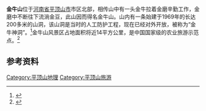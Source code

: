 '''金牛山'''位于[[河南省|河南省]][[平顶山市|平顶山市]]市区北部，相传山中有一头金牛拉着金磨辛勤工作，金磨中不断往下流淌金豆，此山因而得名金牛山。山内有一条始建于1969年的长达200多米的山洞，该山洞是当时的人工防护工程，现在已经对外开放，被称为“金牛神洞”。<ref>{{cite web|url=http://www.pds.gov.cn/publicfiles/business/htmlfiles/zgpds/lscs/200912/10441.html|title=金牛山：动人的传说|publisher=平顶山市政府网|date=|language=zh-hans|access-date=2011-09-19|archive-url=https://web.archive.org/web/20160304092210/http://www.pds.gov.cn/publicfiles/business/htmlfiles/zgpds/lscs/200912/10441.html|archive-date=2016-03-04|dead-url=yes}}</ref>金牛山风景区占地面积将近14平方公里，是中国国家级的农业旅游示范点。<ref>{{cite web|url=http://www.pdsxww.com/misc/2009-04/22/content_1139826.htm|title=金牛山风景区：生态景区醉游人|publisher=平顶山日报|date=2009-04-22|language=zh-hans|access-date=2011-09-19|archive-url=https://web.archive.org/web/20190701072422/http://www.pdsxww.com/misc/2009-04/22/content_1139826.htm|archive-date=2019-07-01|dead-url=yes}}</ref>

== 参考资料 ==
{{reflist}}

{{鹰城八景}}
[[Category:平顶山地理|Category:平顶山地理]]
[[Category:平顶山旅游|Category:平顶山旅游]]